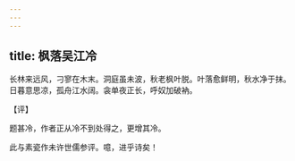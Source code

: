 ```yaml
---
---
---
```

title: 枫落吴江冷
---







长林来远风，刁寥在木末。洞庭虽未波，秋老枫叶脱。叶落愈鲜明，秋水净于抹。日暮意思凉，孤舟江水阔。衾单夜正长，呼奴加破衲。

【评】

题甚冷，作者正从冷不到处得之，更增其冷。

此与素瓷作未许世儒参评。噫，进乎诗矣！